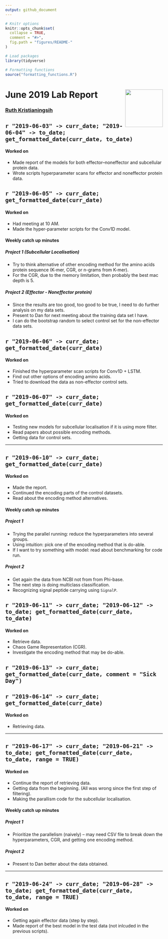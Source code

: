 ```yaml
---
output: github_document
---
```


```r
# Knitr options
knitr::opts_chunk$set(
  collapse = TRUE,
  comment = "#>",
  fig.path = "figures/README-"
)

# Load packages
library(tidyverse)

# Formatting functions
source("formatting_functions.R")
```

# June 2019 Lab Report <img src="figures/tsl-logo.png" align="right" width="120" />

### [Ruth Kristianingsih](https://github.com/ruthkr)


## `r "2019-06-03" -> curr_date; "2019-06-04" -> to_date; get_formatted_date(curr_date, to_date)`

<!-- Commits: `#r gitlogr::get_git_commit_count(curr_date)` -->

#### Worked on

- Made report of the models for both effector--noneffector and subcellular protein data.
- Wrote scripts hyperparameter scans for effector and noneffector protein data.


## `r "2019-06-05" -> curr_date; get_formatted_date(curr_date)`

<!-- Commits: `#r gitlogr::get_git_commit_count(curr_date)` -->

#### Worked on

- Had meeting at 10 AM.
- Made the hyper-parameter scripts for the Conv1D model.

#### Weekly catch up minutes

##### Project 1 (Subcellular Localisation)

- Try to think alternative of other encoding method for the amino acids protein sequence (K-mer, CGR, or n-grams from K-mer).
- For the CGR, due to the memory limitation, then probably the best mac depth is 5.
    
##### Project 2 (Effector - Noneffector protein)

- Since the results are too good, too good to be true, I need to do further analysis on my data sets.
- Present to Dan for next meeting about the training data set I have.
- I can do the bootstrap random to select control set for the non-effector data sets.

## `r "2019-06-06" -> curr_date; get_formatted_date(curr_date)`

<!-- Commits: `#r gitlogr::get_git_commit_count(curr_date)` -->

#### Worked on

- Finished the hyperparameter scan scripts for Conv1D + LSTM.
- Find out other options of encoding amino acids.
- Tried to download the data as non-effector control sets.

## `r "2019-06-07" -> curr_date; get_formatted_date(curr_date)`

<!-- Commits: `#r gitlogr::get_git_commit_count(curr_date)` -->

#### Worked on

- Testing new models for subcellular localisation if it is using more filter.
- Read papers about possible encoding methods.
- Getting data for control sets.


***


## `r "2019-06-10" -> curr_date; get_formatted_date(curr_date)`

<!-- Commits: `#r gitlogr::get_git_commit_count(curr_date)` -->

#### Worked on

- Made the report.
- Continued the encoding parts of the control datasets.
- Read about the encoding method alternatives.

#### Weekly catch up minutes

##### Project 1

- Trying the parallel running: reduce the hyperparameters into several groups.
- Using intuition: pick one of the encoding method that is do-able.
- If I want to try something with model: read about benchmarking for code run.
    
##### Project 2

- Get again the data from NCBI not from from Phi-base.
- The next step is doing multiclass classification.
- Recognizing signal peptide carrying using `SignalP`.


## `r "2019-06-11" -> curr_date; "2019-06-12" -> to_date; get_formatted_date(curr_date, to_date)`

<!-- Commits: `#r gitlogr::get_git_commit_count(curr_date)` -->

#### Worked on

- Retrieve data.
- Chaos Game Representation (CGR).
- Investigate the encoding method that may be do-able.


## `r "2019-06-13" -> curr_date; get_formatted_date(curr_date, comment = "Sick Day")`

<!-- Commits: `#r gitlogr::get_git_commit_count(curr_date)` -->


## `r "2019-06-14" -> curr_date; get_formatted_date(curr_date)`

<!-- Commits: `#r gitlogr::get_git_commit_count(curr_date)` -->

#### Worked on

- Retrieving data.


***


## `r "2019-06-17" -> curr_date; "2019-06-21" -> to_date; get_formatted_date(curr_date, to_date, range = TRUE)`

<!-- Commits: `#r gitlogr::get_git_commit_count(curr_date)` -->

#### Worked on

- Continue the report of retrieving data.
- Getting data from the beginning. (All was wrong since the first step of filtering).
- Making the parallism code for the subcellular localisation.

#### Weekly catch up minutes

##### Project 1
- Prioritize the parallelism (naively) -- may need CSV file to break down the hyperparameters, CGR, and getting one encoding method.

##### Project 2 
- Present to Dan better about the data obtained.


***


## `r "2019-06-24" -> curr_date; "2019-06-28" -> to_date; get_formatted_date(curr_date, to_date, range = TRUE)`

<!-- Commits: `#r gitlogr::get_git_commit_count(curr_date)` -->

#### Worked on

- Getting again effector data (step by step).
- Made report of the best model in the test data (not inlcuded in the previous scripts).
